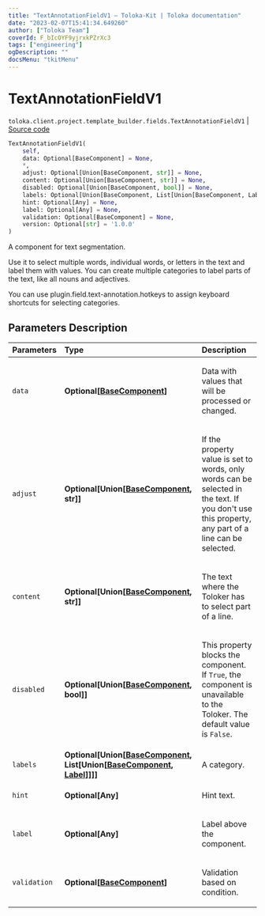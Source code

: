 ```yaml
---
title: "TextAnnotationFieldV1 — Toloka-Kit | Toloka documentation"
date: "2023-02-07T15:41:34.649260"
author: ["Toloka Team"]
coverId: F_bIcOYF9yjrxkPZrXc3
tags: ["engineering"]
ogDescription: ""
docsMenu: "tkitMenu"
---
```


# TextAnnotationFieldV1
`toloka.client.project.template_builder.fields.TextAnnotationFieldV1` | [Source code](https://github.com/Toloka/toloka-kit/blob/v1.1.3/src/client/project/template_builder/fields.py#L494)

```python
TextAnnotationFieldV1(
    self,
    data: Optional[BaseComponent] = None,
    *,
    adjust: Optional[Union[BaseComponent, str]] = None,
    content: Optional[Union[BaseComponent, str]] = None,
    disabled: Optional[Union[BaseComponent, bool]] = None,
    labels: Optional[Union[BaseComponent, List[Union[BaseComponent, Label]]]] = None,
    hint: Optional[Any] = None,
    label: Optional[Any] = None,
    validation: Optional[BaseComponent] = None,
    version: Optional[str] = '1.0.0'
)
```

A component for text segmentation.

Use it to select multiple words, individual words, or letters in the text and label them with values. You can create
multiple categories to label parts of the text, like all nouns and adjectives.

You can use plugin.field.text-annotation.hotkeys to assign keyboard shortcuts for selecting categories.

## Parameters Description

| Parameters | Type | Description |
| :----------| :----| :-----------|
`data`|**Optional\[[BaseComponent](/docs/toloka-kit/reference/toloka.client.project.template_builder.base.BaseComponent)\]**|<p>Data with values that will be processed or changed.</p>
`adjust`|**Optional\[Union\[[BaseComponent](/docs/toloka-kit/reference/toloka.client.project.template_builder.base.BaseComponent), str\]\]**|<p>If the property value is set to words, only words can be selected in the text. If you don&#x27;t use this property, any part of a line can be selected.</p>
`content`|**Optional\[Union\[[BaseComponent](/docs/toloka-kit/reference/toloka.client.project.template_builder.base.BaseComponent), str\]\]**|<p>The text where the Toloker has to select part of a line.</p>
`disabled`|**Optional\[Union\[[BaseComponent](/docs/toloka-kit/reference/toloka.client.project.template_builder.base.BaseComponent), bool\]\]**|<p>This property blocks the component. If `True`, the component is unavailable to the Toloker. The default value is `False`.</p>
`labels`|**Optional\[Union\[[BaseComponent](/docs/toloka-kit/reference/toloka.client.project.template_builder.base.BaseComponent), List\[Union\[[BaseComponent](/docs/toloka-kit/reference/toloka.client.project.template_builder.base.BaseComponent), [Label](/docs/toloka-kit/reference/toloka.client.project.template_builder.fields.TextAnnotationFieldV1.Label)\]\]\]\]**|<p>A category.</p>
`hint`|**Optional\[Any\]**|<p>Hint text.</p>
`label`|**Optional\[Any\]**|<p>Label above the component.</p>
`validation`|**Optional\[[BaseComponent](/docs/toloka-kit/reference/toloka.client.project.template_builder.base.BaseComponent)\]**|<p>Validation based on condition.</p>
